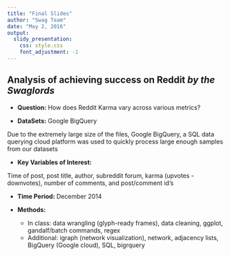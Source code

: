 ```yaml
---
title: "Final Slides"
author: "Swag Team"
date: "May 2, 2016"
output: 
  slidy_presentation:
    css: style.css
    font_adjustment: -1
---
```


## Analysis of achieving success on Reddit *by the Swaglords* {#main-title}

- **Question:** How does Reddit Karma vary across various metrics?

- **DataSets:** Google BigQuery

Due to the extremely large size of the files, Google BigQuery, a SQL data querying cloud platform was used to quickly process large enough samples from our datasets

- **Key Variables of Interest:**

Time of post, post title, author, subreddit forum, karma (upvotes - downvotes), number of comments, and post/comment id's

- **Time Period:** December 2014

- **Methods:** 
    - In class: data wrangling (glyph-ready frames), data cleaning, ggplot, gandalf/batch commands, regex
    - Additional: igraph (network visualization), network, adjacency lists, BigQuery (Google cloud), SQL, bigrquery
